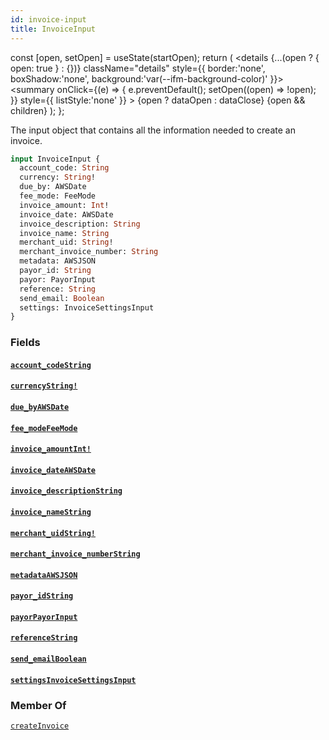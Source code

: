 ```yaml
---
id: invoice-input
title: InvoiceInput
---
```









  const [open, setOpen] = useState(startOpen);
  return (
    <details {...(open ? { open: true } : {})} className="details" style={{ border:'none', boxShadow:'none', background:'var(--ifm-background-color)' }}>
      <summary
        onClick={(e) => {
          e.preventDefault();
          setOpen((open) => !open);
        }}
        style={{ listStyle:'none' }}
      >
      {open ? dataOpen : dataClose}
      </summary>
      {open && children}
    </details>
  );
};








The input object that contains all the information needed to create an invoice.


```graphql
input InvoiceInput {
  account_code: String
  currency: String!
  due_by: AWSDate
  fee_mode: FeeMode
  invoice_amount: Int!
  invoice_date: AWSDate
  invoice_description: String
  invoice_name: String
  merchant_uid: String!
  merchant_invoice_number: String
  metadata: AWSJSON
  payor_id: String
  payor: PayorInput
  reference: String
  send_email: Boolean
  settings: InvoiceSettingsInput
}
```




### Fields

#### [`account_code`](#)<Bullet />[`String`](/docs/api/types/scalars/string)  
> 
> 
> 
> 

#### [`currency`](#)<Bullet />[`String!`](/docs/api/types/scalars/string)  
> 
> 
> 
> 

#### [`due_by`](#)<Bullet />[`AWSDate`](/docs/api/types/scalars/awsdate)  
> 
> 
> 
> 

#### [`fee_mode`](#)<Bullet />[`FeeMode`](/docs/api/types/enums/fee-mode)  
> 
> 
> 
> 

#### [`invoice_amount`](#)<Bullet />[`Int!`](/docs/api/types/scalars/int)  
> 
> 
> 
> 

#### [`invoice_date`](#)<Bullet />[`AWSDate`](/docs/api/types/scalars/awsdate)  
> 
> 
> 
> 

#### [`invoice_description`](#)<Bullet />[`String`](/docs/api/types/scalars/string)  
> 
> 
> 
> 

#### [`invoice_name`](#)<Bullet />[`String`](/docs/api/types/scalars/string)  
> 
> 
> 
> 

#### [`merchant_uid`](#)<Bullet />[`String!`](/docs/api/types/scalars/string)  
> 
> 
> 
> 

#### [`merchant_invoice_number`](#)<Bullet />[`String`](/docs/api/types/scalars/string)  
> 
> 
> 
> 

#### [`metadata`](#)<Bullet />[`AWSJSON`](/docs/api/types/scalars/awsjson)  
> 
> 
> 
> 

#### [`payor_id`](#)<Bullet />[`String`](/docs/api/types/scalars/string)  
> 
> 
> 
> 

#### [`payor`](#)<Bullet />[`PayorInput`](/docs/api/types/inputs/payor-input)  
> 
> 
> 
> 

#### [`reference`](#)<Bullet />[`String`](/docs/api/types/scalars/string)  
> 
> 
> 
> 

#### [`send_email`](#)<Bullet />[`Boolean`](/docs/api/types/scalars/boolean)  
> 
> 
> 
> 

#### [`settings`](#)<Bullet />[`InvoiceSettingsInput`](/docs/api/types/inputs/invoice-settings-input)  
> 
> 
> 
> 



### Member Of

[`createInvoice`](/docs/api/api/mutations/create-invoice)  <Badge class="badge badge--secondary" text="mutation"/>

